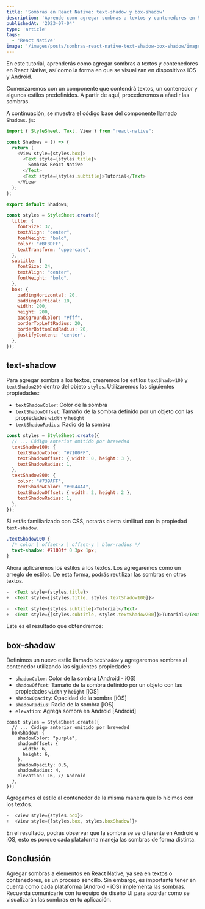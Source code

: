 ```yaml
---
title: 'Sombras en React Native: text-shadow y box-shadow'
description: 'Aprende como agregar sombras a textos y contenedores en React Native.'
publishedAt: '2023-07-04'
type: 'article'
tags:
  - 'React Native'
image: '/images/posts/sombras-react-native-text-shadow-box-shadow/imagen-03.png'
---
```


En este tutorial, aprenderás como agregar sombras a textos y contenedores en React Native, así como la forma en que se visualizan en dispositivos iOS y Android.

Comenzaremos con un componente que contendrá textos, un contenedor y algunos estilos predefinidos. A partir de aquí, procederemos a añadir las sombras.

<PostImage
  src="/images/posts/sombras-react-native-text-shadow-box-shadow/imagen-01.png"
  layout="responsive"
  width={800}
  height={420}
  objectFit="cover"
  alt="Vista previa componente en iOS y Android"
/>

A continuación, se muestra el código base del componente llamado `Shadows.js`:

```jsx:Shadows.js
import { StyleSheet, Text, View } from "react-native";

const Shadows = () => {
  return (
    <View style={styles.box}>
      <Text style={styles.title}>
        Sombras React Native
      </Text>
      <Text style={styles.subtitle}>Tutorial</Text>
    </View>
  );
};

export default Shadows;

const styles = StyleSheet.create({
  title: {
    fontSize: 32,
    textAlign: "center",
    fontWeight: "bold",
    color: "#BF8DFF",
    textTransform: "uppercase",
  },
  subtitle: {
    fontSize: 24,
    textAlign: "center",
    fontWeight: "bold",
  },
  box: {
    paddingHorizontal: 20,
    paddingVertical: 10,
    width: 200,
    height: 200,
    backgroundColor: "#fff",
    borderTopLeftRadius: 20,
    borderBottomEndRadius: 20,
    justifyContent: "center",
  },
});
```

## text-shadow

Para agregar sombra a los textos, crearemos los estilos `textShadow100` y `textShadow200` dentro del objeto `styles`. Utilizaremos las siguientes propiedades:

- `textShadowColor`: Color de la sombra
- `textShadowOffset`: Tamaño de la sombra definido por un objeto con las propiedades `width` y `height`
- `textShadowRadius`: Radio de la sombra

```jsx:Shadows.js
const styles = StyleSheet.create({
  // ... Código anterior omitido por brevedad
  textShadow100: {
    textShadowColor: "#7100FF",
    textShadowOffset: { width: 0, height: 3 },
    textShadowRadius: 1,
  },
  textShadow200: {
    color: "#739AFF",
    textShadowColor: "#0044AA",
    textShadowOffset: { width: 2, height: 2 },
    textShadowRadius: 1,
  },
});
```

Si estás familiarizado con CSS, notarás cierta similitud con la propiedad `text-shadow`.

```css
.textShadow100 {
  /* color | offset-x | offset-y | blur-radius */
  text-shadow: #7100ff 0 3px 1px;
}
```

Ahora aplicaremos los estilos a los textos. Los agregaremos como un arreglo de estilos. De esta forma, podrás reutilizar las sombras en otros textos.

```diff-jsx:Shadows.js
-  <Text style={styles.title}>
+  <Text style={[styles.title, styles.textShadow100]}>

-  <Text style={styles.subtitle}>Tutorial</Text>
+  <Text style={[styles.subtitle, styles.textShadow200]}>Tutorial</Text>
```

Este es el resultado que obtendremos:

<PostImage
  src="/images/posts/sombras-react-native-text-shadow-box-shadow/imagen-02.png"
  layout="responsive"
  width={800}
  height={420}
  objectFit="cover"
  alt="Texto con sombras en iOS y Android"
/>

## box-shadow

Definimos un nuevo estilo llamado `boxShadow` y agregaremos sombras al contenedor utilizando las siguientes propiedades:

- `shadowColor`: Color de la sombra [Android - iOS]
- `shadowOffset`: Tamaño de la sombra definido por un objeto con las propiedades `width` y `height` [iOS]
- `shadowOpacity`: Opacidad de la sombra [iOS]
- `shadowRadius`: Radio de la sombra [iOS]
- `elevation`: Agrega sombra en Android [Android]

```jsx: Shadows.js
const styles = StyleSheet.create({
  // ... Código anterior omitido por brevedad
  boxShadow: {
    shadowColor: "purple",
    shadowOffset: {
      width: 6,
      height: 6,
    },
    shadowOpacity: 0.5,
    shadowRadius: 4,
    elevation: 16, // Android
  },
});
```

Agregamos el estilo al contenedor de la misma manera que lo hicimos con los textos.

```diff-jsx:Shadows.js
-  <View style={styles.box}>
+  <View style={[styles.box, styles.boxShadow]}>
```

En el resultado, podrás observar que la sombra se ve diferente en Android e iOS, esto es porque cada plataforma maneja las sombras de forma distinta.

<PostImage
  src="/images/posts/sombras-react-native-text-shadow-box-shadow/imagen-03.png"
  layout="responsive"
  width={800}
  height={420}
  objectFit="cover"
  alt="Texto y contenedor con sombras en iOS y Android"
/>

## Conclusión

Agregar sombras a elementos en React Native, ya sea en textos o contenedores, es un proceso sencillo. Sin embargo, es importante tener en cuenta como cada plataforma (Android - iOS) implementa las sombras. Recuerda comunicarte con tu equipo de diseño UI para acordar como se visualizarán las sombras en tu aplicación.
